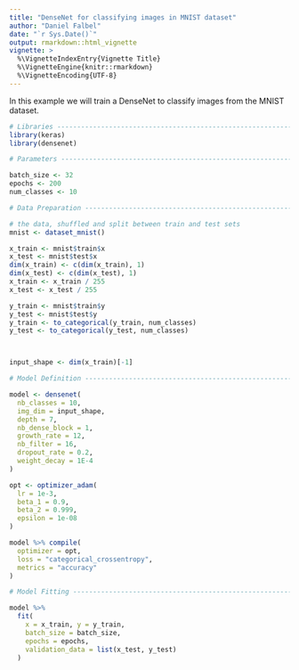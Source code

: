 ```yaml
---
title: "DenseNet for classifying images in MNIST dataset"
author: "Daniel Falbel"
date: "`r Sys.Date()`"
output: rmarkdown::html_vignette
vignette: >
  %\VignetteIndexEntry{Vignette Title}
  %\VignetteEngine{knitr::rmarkdown}
  %\VignetteEncoding{UTF-8}
---
```



In this example we will train a DenseNet to classify images from the MNIST
dataset.

```r
# Libraries ---------------------------------------------------------------
library(keras)
library(densenet)

# Parameters --------------------------------------------------------------

batch_size <- 32
epochs <- 200
num_classes <- 10

# Data Preparation --------------------------------------------------------

# the data, shuffled and split between train and test sets
mnist <- dataset_mnist()

x_train <- mnist$train$x
x_test <- mnist$test$x
dim(x_train) <- c(dim(x_train), 1)
dim(x_test) <- c(dim(x_test), 1)
x_train <- x_train / 255
x_test <- x_test / 255

y_train <- mnist$train$y
y_test <- mnist$test$y
y_train <- to_categorical(y_train, num_classes)
y_test <- to_categorical(y_test, num_classes)



input_shape <- dim(x_train)[-1]

# Model Definition -------------------------------------------------------

model <- densenet(
  nb_classes = 10, 
  img_dim = input_shape, 
  depth = 7, 
  nb_dense_block = 1, 
  growth_rate = 12,
  nb_filter = 16,
  dropout_rate = 0.2, 
  weight_decay = 1E-4
)

opt <- optimizer_adam(
  lr = 1e-3, 
  beta_1 = 0.9, 
  beta_2 = 0.999, 
  epsilon = 1e-08
)

model %>% compile(
  optimizer = opt,
  loss = "categorical_crossentropy",
  metrics = "accuracy"
)

# Model Fitting ---------------------------------------------------------

model %>%
  fit(
    x = x_train, y = y_train, 
    batch_size = batch_size, 
    epochs = epochs, 
    validation_data = list(x_test, y_test)
  )



```

